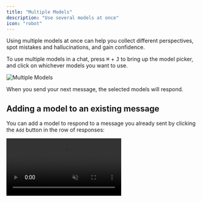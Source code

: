 ```yaml
---
title: "Multiple Models"
description: "Use several models at once"
icon: "robot"
---
```


Using multiple models at once can help you collect different perspectives, spot mistakes and hallucinations, and gain confidence.

To use multiple models in a chat, press <kbd>⌘</kbd> + <kbd>J</kbd> to bring up the model picker, and click on whichever models you want to use.

<img src="/images/model-picker.png" class="rounded-lg" alt="Multiple Models" />

When you send your next message, the selected models will respond.

## Adding a model to an existing message

You can add a model to respond to a message you already sent by clicking the `Add` button in the row of responses:

<video src="/images/add-model.mp4" autoPlay loop muted class="rounded-2xl" />

## Changing the order of responses

To change the order the responses will show up in, you can rearrange the models in the model picker:

<video src="/images/drag-drop.mp4" autoPlay loop muted class="rounded-2xl" />
